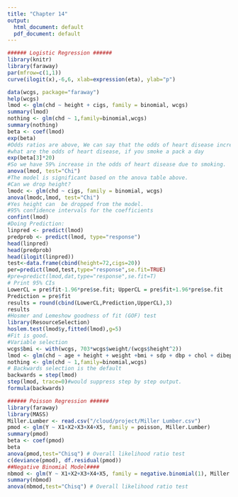 ```yaml
---
title: "Chapter 14"
output:
  html_document: default
  pdf_document: default
---
```


```r
###### Logistic Regression ######
library(knitr)
library(faraway)
par(mfrow=c(1,1))
curve(ilogit(x),-6,6, xlab=expression(eta), ylab="p")

data(wcgs, package="faraway")
help(wcgs)
lmod <- glm(chd ~ height + cigs, family = binomial, wcgs)
summary(lmod)
nothing <- glm(chd ~ 1,family=binomial,wcgs)
summary(nothing)
beta <- coef(lmod)
exp(beta)
#Odds ratios are above, We can say that the odds of heart disease increase by 2.6% with each additional inch in height and by 2.3% with each additional cigarette smoked per day. 
#what are the odds of heart disease, if you smoke a pack a day
exp(beta[3]*20)
#So we have 59% increase in the odds of heart disease due to smoking. 
anova(lmod, test="Chi")
#The model is significant based on the anova table above.
#Can we drop height?
lmodc <- glm(chd ~ cigs, family = binomial, wcgs)
anova(lmodc,lmod, test="Chi")
#Yes height can  be dropped from the model.
#95% confidence intervals for the coefficients
confint(lmod)
#Doing Prediction:
linpred <- predict(lmod)
predprob <- predict(lmod, type="response")
head(linpred)
head(predprob)
head(ilogit(linpred))
test<-data.frame(cbind(height=72,cigs=20))
per=predict(lmod,test,type="response",se.fit=TRUE)
#pre=predict(lmod,dat,type="response",se.fit=T)
# Print 95% CIs 
LowerCL = pre$fit-1.96*pre$se.fit; UpperCL = pre$fit+1.96*pre$se.fit
Prediction = pre$fit
results = round(cbind(LowerCL,Prediction,UpperCL),3)
results
#Hosmer and Lemeshow goodness of fit (GOF) test
library(ResourceSelection)
hoslem.test(lmod$y,fitted(lmod),g=5)
#Fit is good. 
#Variable selection
wcgs$bmi <- with(wcgs, 703*wcgs$weight/(wcgs$height^2))
lmod <- glm(chd ~ age + height + weight +bmi + sdp + dbp + chol + dibep + cigs +arcus, family=binomial, wcgs)
nothing <- glm(chd ~ 1,family=binomial,wcgs)
# Backwards selection is the default
backwards = step(lmod) 
step(lmod, trace=0)#would suppress step by step output.
formula(backwards)

###### Poisson Regression ######
library(faraway)
library(MASS)
Miller.Lumber <- read.csv("/cloud/project/Miller Lumber.csv")
pmod <- glm(Y ~ X1+X2+X3+X4+X5, family = poisson, Miller.Lumber)
summary(pmod)
beta <- coef(pmod)
beta
anova(pmod,test="Chisq") # Overall likelihood ratio test
c(deviance(pmod), df.residual(pmod))
##Negative Binomial Model####
nbmod <- glm(Y ~ X1+X2+X3+X4+X5, family = negative.binomial(1), Miller.Lumber)
summary(nbmod)
anova(nbmod,test="Chisq") # Overall likelihood ratio test

```
